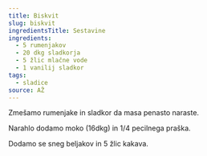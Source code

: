 ```yaml
---
title: Biskvit
slug: biskvit
ingredientsTitle: Sestavine
ingredients:
  - 5 rumenjakov
  - 20 dkg sladkorja
  - 5 žlic mlačne vode
  - 1 vanilij sladkor
tags:
  - sladice
source: AŽ
---
```


Zmešamo rumenjake in sladkor da masa penasto naraste.

Narahlo dodamo moko (16dkg) in 1/4 pecilnega praška.

Dodamo se sneg beljakov in 5 žlic kakava.
